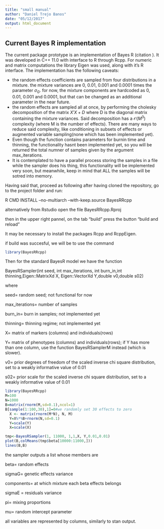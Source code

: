 ```yaml
---
title: "small manual"
author: "Daniel Trejo Banos"
date: "05/12/2017"
output: html_document
---
```


## Current Bayes R implementation

The current package prototype is an implementation of Bayes R (citation ). It was developed in C++ 11.0 with interface to R through Rcpp. For numeric and matrix computations the library Eigen was used, along with it's R interface. The implementation has the following caveats:

- the random effects coefficients are sampled from four distributions in a mixture. the mixture variances are 0, 0.01, 0.001 and 0.0001 times the parameter $\sigma_{G}$. for now, the mixture components are hardcoded as 0, 0.01, 0.001 and 0.0001, but that can be changed as an additional parameter in the near future.
- the random effects are sampled all at once, by performing the cholesky decomposition of the matrix $X'X+D$ where D is the diagonal matrix containing the mixture variances. Said decomposition has a $\mathcal{O}\left( M^3\right)$ complexity (where M is the number of effects). There are many ways to reduce said complexity, like conditioning in subsets of effects or augmented variable sampling(none which has been implemented yet).
- Even though the function contains parameters for burnin time and thinning, the functionality hasnt been implemented yet, so you will be returned the total numner of samples given by the argument max_iterations. 
- It is contemplated to have a parallel process storing the samples in a file while the sampler does his thing, this functionality will be implemented very soon, but meanwhile, keep in mind that ALL the samples will be sotred into memory.

Having said that, proceed as following after having cloned the repository, go to the project folder and run:

 R CMD INSTALL --no-multiarch --with-keep.source BayesRRcpp

alternatively from Rstudio open the file BayesRRcpp.Rproj

then in the upper right pannel, on the tab "build" press the button "build and reload"

It may be necessary to install the packages Rcpp and RcppEigen.

if build was succesful, we will be to use the command

```r
library(BayesRRcpp)

```



Then for the standard BayesR model we have the function

BayesRSampler(int seed, int max_iterations, int burn_in,int thinning,Eigen::MatrixXd X, Eigen::VectorXd Y,double v0,double s02)

where 

seed= random seed; not functional for now

max_iterations= number of samples

burn_in= burn in samples; not implemented yet

thinning= thinning regime; not implemented yet

X= matrix of markers (columns) and individuals(rows)

Y= matrix of phenotypes (columns) and individuals(rows); if Y has more than one column, use the function BayesRSamplerM instead (which is slower).

v0= prior degrees of freedom of the scaled inverse chi square distribution, set to a weakly informative value of 0.01

s02= prior scale for the scaled inverse chi square distribution, set to a weakly informative value of 0.01

```r
library(BayesRRcpp)
M=100
N=1000
B=matrix(rnorm(M,sd=0.1),ncol=1)
B[sample(1:100,30),1]=0#we randomly set 30 effects to zero
  X <- matrix(rnorm(M*N), N, M)
  Y=X%*%B+rnorm(N,sd=0.1)
  Y=scale(Y)
  X=scale(X)

tmp<-BayesRSampler(1, 11000, 1,1,X, Y,0.01,0.01)
plot(B,colMeans(tmp$beta[10000:11000,]))
lines(B,B)
```

the sampler outputs a list whose members are

beta= random effects

sigmaG= genetic effects variance

components= at which mixture each beta effects belongs

sigmaE = residuals variance

pi= mixing proportions

mu= random intercept parameter

all variables are represented by columns, similarly to stan output.


